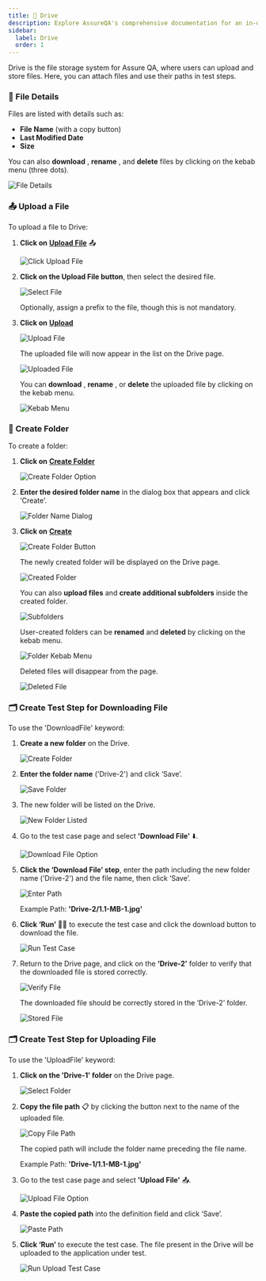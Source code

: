 ```yaml
---
title: 📁 Drive
description: Explore AssureQA's comprehensive documentation for an in-depth look at our services and tools.
sidebar:
  label: Drive
  order: 1
---
```


Drive is the file storage system for Assure QA, where users can upload and store files. Here, you can attach files and use their paths in test steps.

### 📜 File Details

Files are listed with details such as:
- **File Name** (with a copy button) 
- **Last Modified Date** 
- **Size** 

You can also **download** , **rename** , and **delete**  files by clicking on the kebab menu (three dots).

![File Details](/images/D-1.png)

### 📤 Upload a File

To upload a file to Drive:

1. **Click on** [**Upload File**](#upload-file) 📤

   ![Click Upload File](/images/D-2.png)

2. **Click on the Upload File button**, then select the desired file.

   ![Select File](/images/D-3.png)

   Optionally, assign a prefix to the file, though this is not mandatory.

3. **Click on** [**Upload**](#upload-file) 

   ![Upload File](/images/D-4.png)

   The uploaded file will now appear in the list on the Drive page.

   ![Uploaded File](/images/D-5.png)

   You can **download** , **rename** , or **delete**  the uploaded file by clicking on the kebab menu.

   ![Kebab Menu](/images/D-6.png)

### 📂 Create Folder

To create a folder:

1. **Click on** [**Create Folder**](#create-folder) 

   ![Create Folder Option](/images/D-7.png)

2. **Enter the desired folder name** in the dialog box that appears and click ‘Create’.

   ![Folder Name Dialog](/images/D-8.png)

3. **Click on** [**Create**](#create-folder) 

   ![Create Folder Button](/images/D-9.png)

   The newly created folder will be displayed on the Drive page.

   ![Created Folder](/images/D-10.png)

   You can also **upload files**  and **create additional subfolders** inside the created folder.

   ![Subfolders](/images/D-11.png)

   User-created folders can be **renamed**  and **deleted**  by clicking on the kebab menu.

   ![Folder Kebab Menu](/images/D-12.png)

   Deleted files will disappear from the page.

   ![Deleted File](/images/D-13.png)

### 🗂️ Create Test Step for Downloading File

To use the 'DownloadFile' keyword:

1. **Create a new folder** on the Drive.

   ![Create Folder](/images/D.s-1.png)

2. **Enter the folder name** ('Drive-2') and click ‘Save’.

   ![Save Folder](/images/D.s-2.png)

3. The new folder will be listed on the Drive.

   ![New Folder Listed](/images/D.s-3.png)

4. Go to the test case page and select **'Download File'** ⬇️.

   ![Download File Option](/images/D.s-4.png)

5. **Click the ‘Download File’ step**, enter the path including the new folder name ('Drive-2') and the file name, then click ‘Save’.

   ![Enter Path](/images/D.s-5.png)

   Example Path: **'Drive-2/1.1-MB-1.jpg'**

6. **Click ‘Run’** 🏃‍♂️ to execute the test case and click the download button to download the file.

   ![Run Test Case](/images/D.s-6.png)

7. Return to the Drive page, and click on the **‘Drive-2’** folder to verify that the downloaded file is stored correctly.

   ![Verify File](/images/D.s-7.png)

   The downloaded file should be correctly stored in the ‘Drive-2’ folder.

   ![Stored File](/images/D.s-8.png)

### 🗂️ Create Test Step for Uploading File

To use the 'UploadFile' keyword:

1. **Click on the 'Drive-1' folder** on the Drive page.

   ![Select Folder](/images/Step-1.png)

2. **Copy the file path** 📋 by clicking the button next to the name of the uploaded file.

   ![Copy File Path](/images/Step-2.png)

   The copied path will include the folder name preceding the file name.

   Example Path: **'Drive-1/1.1-MB-1.jpg'**

3. Go to the test case page and select **'Upload File'** 📤.

   ![Upload File Option](/images/Step-4.png)

4. **Paste the copied path** into the definition field and click ‘Save’.

   ![Paste Path](/images/Step-5.png)

5. **Click ‘Run’** to execute the test case. The file present in the Drive will be uploaded to the application under test.

   ![Run Upload Test Case](/images/Step-6.png)
